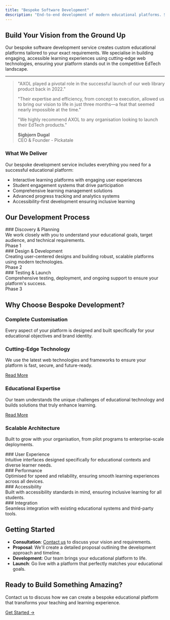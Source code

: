 ```yaml
---
title: "Bespoke Software Development"
description: "End-to-end development of modern educational platforms. Specialising in creating engaging, accessible learning experiences using cutting-edge web technologies."
---
```


## Build Your Vision from the Ground Up

Our bespoke software development service creates custom educational platforms tailored to your exact requirements. We specialise in building engaging, accessible learning experiences using cutting-edge web technologies, ensuring your platform stands out in the competitive EdTech landscape.

---

> "AXOL played a pivotal role in the successful launch of our web library product back in 2022."
>
> "Their expertise and efficiency, from concept to execution, allowed us to bring our vision to life in just three months—a feat that seemed nearly impossible at the time."
>
> "We highly recommend AXOL to any organisation looking to launch their EdTech products."
>
> **Sigbjorn Dugal**  
> CEO & Founder - Pickatale

### What We Deliver

Our bespoke development service includes everything you need for a successful educational platform:

- Interactive learning platforms with engaging user experiences
- Student engagement systems that drive participation
- Comprehensive learning management solutions
- Advanced progress tracking and analytics systems
- Accessibility-first development ensuring inclusive learning

## Our Development Process

<div className="grid grid-cols-1 md:grid-cols-3 gap-4 my-6">
  <div className="border border-blue-500 rounded-lg p-4 bg-blue-50 shadow-md flex flex-col justify-between">
    ### Discovery & Planning
    <div>
      We work closely with you to understand your educational goals, target
      audience, and technical requirements.
    </div>
    <div className="text-lg font-bold pt-2 mt-auto">Phase 1</div>
  </div>
  <div className="border border-blue-500 rounded-lg p-4 bg-blue-50 shadow-md flex flex-col justify-between">
    ### Design & Development
    <div>
      Creating user-centered designs and building robust, scalable platforms
      using modern technologies.
    </div>
    <div className="text-lg font-bold pt-2 mt-auto">Phase 2</div>
  </div>
  <div className="border border-blue-500 rounded-lg p-4 bg-blue-50 shadow-md flex flex-col justify-between">
    ### Testing & Launch
    <div>
      Comprehensive testing, deployment, and ongoing support to ensure your
      platform's success.
    </div>
    <div className="text-lg font-bold pt-2 mt-auto">Phase 3</div>
  </div>
</div>

## Why Choose Bespoke Development?

### Complete Customisation

Every aspect of your platform is designed and built specifically for your educational objectives and brand identity.

### Cutting-Edge Technology

We use the latest web technologies and frameworks to ensure your platform is fast, secure, and future-ready.

[Read More](/services/development-best-practices)

### Educational Expertise

Our team understands the unique challenges of educational technology and builds solutions that truly enhance learning.

[Read More](/services/edtech-consulting)

### Scalable Architecture

Built to grow with your organisation, from pilot programs to enterprise-scale deployments.

<div className="grid grid-cols-1 md:grid-cols-2 gap-4 my-6">
  <div className="border border-green-500 rounded-lg p-4 bg-green-50 shadow-md">
    ### User Experience
    <div>
      Intuitive interfaces designed specifically for educational contexts and
      diverse learner needs.
    </div>
  </div>
  <div className="border border-green-500 rounded-lg p-4 bg-green-50 shadow-md">
    ### Performance
    <div>
      Optimised for speed and reliability, ensuring smooth learning experiences
      across all devices.
    </div>
  </div>
  <div className="border border-green-500 rounded-lg p-4 bg-green-50 shadow-md">
    ### Accessibility
    <div>
      Built with accessibility standards in mind, ensuring inclusive learning
      for all students.
    </div>
  </div>
  <div className="border border-green-500 rounded-lg p-4 bg-green-50 shadow-md">
    ### Integration
    <div>
      Seamless integration with existing educational systems and third-party
      tools.
    </div>
  </div>
</div>

## Getting Started

- **Consultation**: [Contact us](/contact) to discuss your vision and requirements.
- **Proposal**: We'll create a detailed proposal outlining the development approach and timeline.
- **Development**: Our team brings your educational platform to life.
- **Launch**: Go live with a platform that perfectly matches your educational goals.

## Ready to Build Something Amazing?

Contact us to discuss how we can create a bespoke educational platform that transforms your teaching and learning experience.

[Get Started →](/contact)

